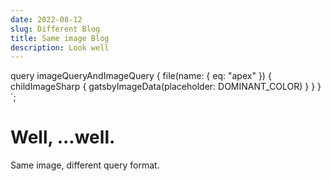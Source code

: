 ```yaml
---
date: 2022-08-12
slug: Different Blog
title: Same image Blog
description: Look well
---
```



  query imageQueryAndImageQuery {
    file(name: { eq: "apex" }) {
      childImageSharp {
        gatsbyImageData(placeholder: DOMINANT_COLOR)
      }
    }
  }
`;

# Well, ...well.

<GatsbyImage image={getImage(props.data.file)} alt="same apex" />

Same image, different query format.
